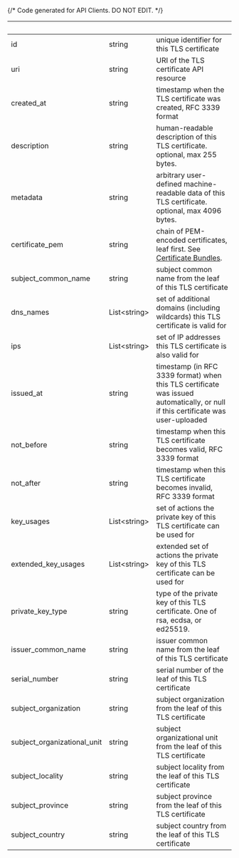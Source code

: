 {/* Code generated for API Clients. DO NOT EDIT. */}

| &nbsp;                      | &nbsp;             | &nbsp;                                                                                                                                    |
| --------------------------- | ------------------ | ----------------------------------------------------------------------------------------------------------------------------------------- |
| id                          | string             | unique identifier for this TLS certificate                                                                                                |
| uri                         | string             | URI of the TLS certificate API resource                                                                                                   |
| created_at                  | string             | timestamp when the TLS certificate was created, RFC 3339 format                                                                           |
| description                 | string             | human-readable description of this TLS certificate. optional, max 255 bytes.                                                              |
| metadata                    | string             | arbitrary user-defined machine-readable data of this TLS certificate. optional, max 4096 bytes.                                           |
| certificate_pem             | string             | chain of PEM-encoded certificates, leaf first. See [Certificate Bundles](https://ngrok.com/docs/cloud-edge/endpoints#certificate-chains). |
| subject_common_name         | string             | subject common name from the leaf of this TLS certificate                                                                                 |
| dns_names                   | List&lt;string&gt; | set of additional domains (including wildcards) this TLS certificate is valid for                                                         |
| ips                         | List&lt;string&gt; | set of IP addresses this TLS certificate is also valid for                                                                                |
| issued_at                   | string             | timestamp (in RFC 3339 format) when this TLS certificate was issued automatically, or null if this certificate was user-uploaded          |
| not_before                  | string             | timestamp when this TLS certificate becomes valid, RFC 3339 format                                                                        |
| not_after                   | string             | timestamp when this TLS certificate becomes invalid, RFC 3339 format                                                                      |
| key_usages                  | List&lt;string&gt; | set of actions the private key of this TLS certificate can be used for                                                                    |
| extended_key_usages         | List&lt;string&gt; | extended set of actions the private key of this TLS certificate can be used for                                                           |
| private_key_type            | string             | type of the private key of this TLS certificate. One of rsa, ecdsa, or ed25519.                                                           |
| issuer_common_name          | string             | issuer common name from the leaf of this TLS certificate                                                                                  |
| serial_number               | string             | serial number of the leaf of this TLS certificate                                                                                         |
| subject_organization        | string             | subject organization from the leaf of this TLS certificate                                                                                |
| subject_organizational_unit | string             | subject organizational unit from the leaf of this TLS certificate                                                                         |
| subject_locality            | string             | subject locality from the leaf of this TLS certificate                                                                                    |
| subject_province            | string             | subject province from the leaf of this TLS certificate                                                                                    |
| subject_country             | string             | subject country from the leaf of this TLS certificate                                                                                     |
